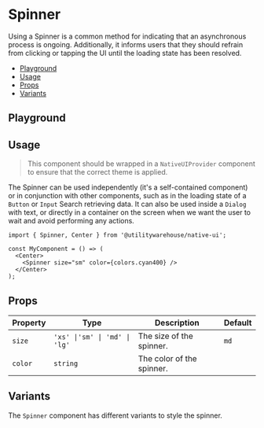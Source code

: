 
<Meta of={Stories} />

<BackToTopButton />

<ViewFigmaButton url="https://www.figma.com/file/3RY3OvLA88yZksRjOfjQJm/UW-App-UI?type=design&node-id=5627-1530&mode=dev" />

# Spinner

Using a Spinner is a common method for indicating that an asynchronous process is ongoing. Additionally, it informs users that they should refrain from clicking or tapping the UI until the loading state has been resolved.

- [Playground](#playground)
- [Usage](#usage)
- [Props](#props)
- [Variants](#variants)

## Playground

<Primary />

<Controls />

## Usage

> This component should be wrapped in a `NativeUIProvider` component to ensure that the correct theme is applied.

The Spinner can be used independently (it's a self-contained component) or in conjunction with other components,
such as in the loading state of a `Button` or `Input` Search retrieving data. It can also be used inside a `Dialog`
with text, or directly in a container on the screen when we want the user to wait and avoid performing any actions.

<Canvas>
  <NativeUIProvider>
    <Center>
      <Spinner size="sm" color={colors.cyan400} />
    </Center>
  </NativeUIProvider>
</Canvas>

```tsx
import { Spinner, Center } from '@utilitywarehouse/native-ui';

const MyComponent = () => (
  <Center>
    <Spinner size="sm" color={colors.cyan400} />
  </Center>
);
```

## Props

| Property | Type                          | Description               | Default |
| -------- | ----------------------------- | ------------------------- | ------- |
| `size`   | `'xs' \|'sm' \| 'md' \| 'lg'` | The size of the spinner.  | `md`    |
| `color`  | `string`                      | The color of the spinner. |         |

## Variants

The `Spinner` component has different variants to style the spinner.

<Canvas of={Stories.Variants} />
